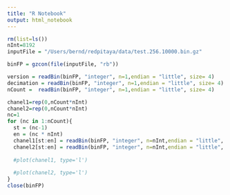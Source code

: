 ```yaml
---
title: "R Notebook"
output: html_notebook
---
```


```R
rm(list=ls())
nInt=8192
inputFile = "/Users/bernd/redpitaya/data/test.256.10000.bin.gz"

binFP = gzcon(file(inputFile, "rb"))

version = readBin(binFP, "integer", n=1,endian = "little", size= 4)
decimation = readBin(binFP, "integer", n=1,endian = "little", size= 4)
nCount =  readBin(binFP, "integer", n=1,endian = "little", size= 4)

chanel1=rep(0,nCount*nInt)
chanel2=rep(0,nCount*nInt)
nc=1
for (nc in 1:nCount){
  st = (nc-1)
  en = (nc * nInt) 
  chanel1[st:en] = readBin(binFP, "integer", n=nInt,endian = "little", size= 2)
  chanel2[st:en] = readBin(binFP, "integer", n=nInt,endian = "little", size= 2)
  
  #plot(chanel1, type='l')
  
  #plot(chanel2, type='l')
}
close(binFP)

```